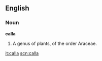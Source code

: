 ==English==

===Noun===

'''calla'''

#A genus of plants, of the order Araceae.

[[it:calla]]
[[scn:calla]]